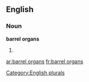 
==English==

===Noun===
'''barrel organs'''

# {{plural of|[[barrel organ]]}}

[[Category:English plurals]]

[[ar:barrel organs]]
[[fr:barrel organs]]